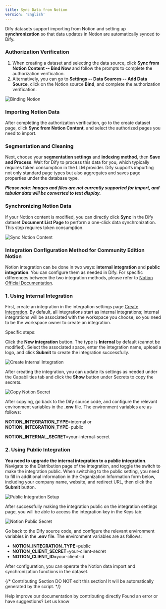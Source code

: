 ```yaml
---
title: Sync Data from Notion
version: 'English'
---
```


Dify datasets support importing from Notion and setting up **synchronization** so that data updates in Notion are automatically synced to Dify.

### Authorization Verification

1. When creating a dataset and selecting the data source, click **Sync from Notion Content -- Bind Now** and follow the prompts to complete the authorization verification.
2. Alternatively, you can go to **Settings -- Data Sources -- Add Data Source**, click on the Notion source **Bind**, and complete the authorization verification.

<Frame>
  <img src="/images/assets/binding-notion (1).png" alt="Binding Notion" />
</Frame>

### Importing Notion Data

After completing the authorization verification, go to the create dataset page, click **Sync from Notion Content**, and select the authorized pages you need to import.

### Segmentation and Cleaning

Next, choose your **segmentation settings** and **indexing method**, then **Save and Process**. Wait for Dify to process this data for you, which typically requires token consumption in the LLM provider. Dify supports importing not only standard page types but also aggregates and saves page properties under the database type.

_**Please note: Images and files are not currently supported for import, and tabular data will be converted to text display.**_

### Synchronizing Notion Data

If your Notion content is modified, you can directly click **Sync** in the Dify dataset **Document List Page** to perform a one-click data synchronization. This step requires token consumption.

<Frame>
  <img src="/images/assets/sync-notion (1).png" alt="Sync Notion Content" />
</Frame>

### Integration Configuration Method for Community Edition Notion

Notion integration can be done in two ways: **internal integration** and **public integration**. You can configure them as needed in Dify. For specific differences between the two integration methods, please refer to [Notion Official Documentation](https://developers.notion.com/docs/authorization).

### 1. **Using Internal Integration**

First, create an integration in the integration settings page [Create Integration](https://www.notion.so/my-integrations). By default, all integrations start as internal integrations; internal integrations will be associated with the workspace you choose, so you need to be the workspace owner to create an integration.

Specific steps:

Click the **New integration** button. The type is **Internal** by default (cannot be modified). Select the associated space, enter the integration name, upload a logo, and click **Submit** to create the integration successfully.

<Frame>
  <img src="/images/assets/integrate-notion-1.png" alt="Create Internal Integration" />
</Frame>

After creating the integration, you can update its settings as needed under the Capabilities tab and click the **Show** button under Secrets to copy the secrets.

<Frame>
  <img src="/images/assets/notion-secret.png" alt="Copy Notion Secret" />
</Frame>

After copying, go back to the Dify source code, and configure the relevant environment variables in the **.env** file. The environment variables are as follows:

**NOTION_INTEGRATION_TYPE**=internal or **NOTION_INTEGRATION_TYPE**=public

**NOTION_INTERNAL_SECRET**=your-internal-secret

### 2. **Using Public Integration**

**You need to upgrade the internal integration to a public integration.** Navigate to the Distribution page of the integration, and toggle the switch to make the integration public. When switching to the public setting, you need to fill in additional information in the Organization Information form below, including your company name, website, and redirect URL, then click the **Submit** button.

<Frame>
  <img src="/images/assets/public-integration.png" alt="Public Integration Setup" />
</Frame>

After successfully making the integration public on the integration settings page, you will be able to access the integration key in the Keys tab:

<Frame>
  <img src="/images/assets/notion-public-secret.png" alt="Notion Public Secret" />
</Frame>

Go back to the Dify source code, and configure the relevant environment variables in the **.env** file. The environment variables are as follows:

* **NOTION_INTEGRATION_TYPE**=public
* **NOTION_CLIENT_SECRET**=your-client-secret
* **NOTION_CLIENT_ID**=your-client-id

After configuration, you can operate the Notion data import and synchronization functions in the dataset.

{/*
Contributing Section
DO NOT edit this section!
It will be automatically generated by the script.
*/}

<CardGroup cols="2">
    <Card
        title="Edit this page"
        icon="pen-to-square"
        href="https://github.com/langgenius/dify-docs-mintlify/edit/main/en/guides/knowledge-base/knowledge-base-creation/sync-from-notion.mdx"
    >
        Help improve our documentation by contributing directly
    </Card>
    <Card
        title="Report an issue"
        icon="github"
        href="https://github.com/langgenius/dify-docs-mintlify/issues/new?title=Documentation%20Issue%3A%20from-not&body=%23%23%20Issue%20Description%0A%3C%21--%20Please%20briefly%20describe%20the%20issue%20you%20found%20--%3E%0A%0A%23%23%20Page%20Link%0Ahttps%3A%2F%2Fgithub.com%2Flanggenius%2Fdify-docs-mintlify%2Fblob%2Fmain%2Fen/guides/knowledge-base/knowledge-base-creation%2Fsync-from-notion.mdx%0A%0A%23%23%20Suggested%20Changes%0A%3C%21--%20If%20you%20have%20specific%20suggestions%20for%20changes%2C%20please%20describe%20them%20here%20--%3E%0A%0A%3C%21--%20Thank%20you%20for%20helping%20improve%20our%20documentation%21%20--%3E"
    >
        Found an error or have suggestions? Let us know
    </Card>
</CardGroup>
